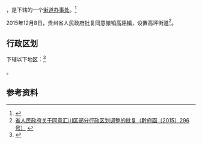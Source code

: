 {{中国乡级行政区
|景观照片文件名 = 201908_Buildings_near_Gaoluzi,_Zunyi.jpg
|景观照片描述 = 
|汉语拼音 = 
|其他语言 = 
|其他语言名称 = 
|旧称 = 
|地名出处 = 
|位置图文件名 = 
|位置图描述 = 
|自定义图片= 
|建置时间 = 
|政府驻地 = 
|毗邻 = 
|总面积 = 
|总人口 = 
|总人口年份 = 
|户籍人口 = 
|户籍人口年份 = 
|常住人口 = 
|常住人口年份 = 
|人口密度 = 
|GDP = 
|GDP年份 = 
|邮政编码 = 
|电话区号 = 851
|官方网站 = 
|网站名称 = 
|52/03/03/103/000}}

'''{{PAGENAMEBASE}}'''，是{{PRC admin/fullname|52/03/03/103/000|3}}下辖的一个[[街道办事处|街道办事处]]。<ref>{{PRC admin/ref sgc|{{PRC admin/parent|52/03/03/103/000}}}}</ref>

2015年12月8日，贵州省人民政府批复同意撤销[[高坪镇_(遵义市)|高坪镇]]，设置高坪街道<ref>[http://www.gzgov.gov.cn/xxgk/zfxxgkpt/szfxxgkml/ztfl/zhzw/201701/t20170106_683089.html 省人民政府关于同意汇川区部分行政区划调整的批复（黔府函〔2015〕296号）] {{webarchive|url=https://web.archive.org/web/20170902013847/http://www.gzgov.gov.cn/xxgk/zfxxgkpt/szfxxgkml/ztfl/zhzw/201701/t20170106_683089.html |date=2017-09-02 }}</ref>。

== 行政区划 ==

{{PAGENAMEBASE}}下辖以下地区：<ref>{{PRC admin/ref sgc|52/03/03/103/000}}</ref>

{{PRC admin/children|52/03/03/103/000}}。

== 参考资料 ==

{{reflist}}

{{行政区划小作品}}
{{PRC admin/navcat|52/03/03/103/000}}